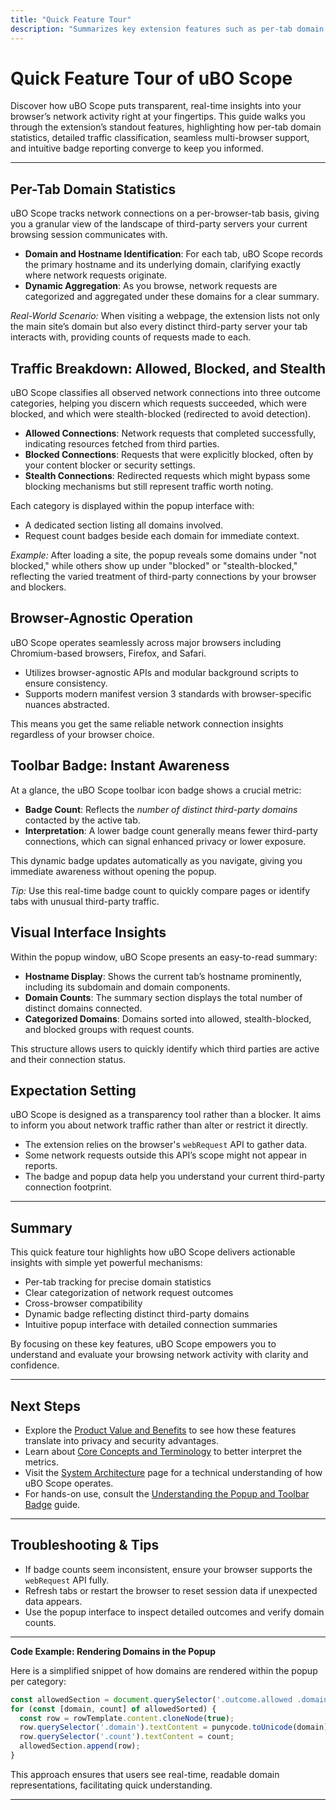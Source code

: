 ```yaml
---
title: "Quick Feature Tour"
description: "Summarizes key extension features such as per-tab domain statistics, traffic breakdown (allowed/blocked/stealth), browser-agnostic operation, and the badge reporting mechanism. Prepares users to recognize immediate benefits and set expectations."
---
```


# Quick Feature Tour of uBO Scope

Discover how uBO Scope puts transparent, real-time insights into your browser’s network activity right at your fingertips. This guide walks you through the extension’s standout features, highlighting how per-tab domain statistics, detailed traffic classification, seamless multi-browser support, and intuitive badge reporting converge to keep you informed.

---

## Per-Tab Domain Statistics

uBO Scope tracks network connections on a per-browser-tab basis, giving you a granular view of the landscape of third-party servers your current browsing session communicates with.

- **Domain and Hostname Identification**: For each tab, uBO Scope records the primary hostname and its underlying domain, clarifying exactly where network requests originate.
- **Dynamic Aggregation**: As you browse, network requests are categorized and aggregated under these domains for a clear summary.

*Real-World Scenario:* When visiting a webpage, the extension lists not only the main site’s domain but also every distinct third-party server your tab interacts with, providing counts of requests made to each.

## Traffic Breakdown: Allowed, Blocked, and Stealth

uBO Scope classifies all observed network connections into three outcome categories, helping you discern which requests succeeded, which were blocked, and which were stealth-blocked (redirected to avoid detection).

- **Allowed Connections**: Network requests that completed successfully, indicating resources fetched from third parties.
- **Blocked Connections**: Requests that were explicitly blocked, often by your content blocker or security settings.
- **Stealth Connections**: Redirected requests which might bypass some blocking mechanisms but still represent traffic worth noting.

Each category is displayed within the popup interface with:

- A dedicated section listing all domains involved.
- Request count badges beside each domain for immediate context.

*Example:* After loading a site, the popup reveals some domains under "not blocked," while others show up under "blocked" or "stealth-blocked," reflecting the varied treatment of third-party connections by your browser and blockers.

## Browser-Agnostic Operation

uBO Scope operates seamlessly across major browsers including Chromium-based browsers, Firefox, and Safari.

- Utilizes browser-agnostic APIs and modular background scripts to ensure consistency.
- Supports modern manifest version 3 standards with browser-specific nuances abstracted.

This means you get the same reliable network connection insights regardless of your browser choice.

## Toolbar Badge: Instant Awareness

At a glance, the uBO Scope toolbar icon badge shows a crucial metric:

- **Badge Count**: Reflects the *number of distinct third-party domains* contacted by the active tab.
- **Interpretation**: A lower badge count generally means fewer third-party connections, which can signal enhanced privacy or lower exposure.

This dynamic badge updates automatically as you navigate, giving you immediate awareness without opening the popup.

*Tip:* Use this real-time badge count to quickly compare pages or identify tabs with unusual third-party traffic.

## Visual Interface Insights

Within the popup window, uBO Scope presents an easy-to-read summary:

- **Hostname Display**: Shows the current tab’s hostname prominently, including its subdomain and domain components.
- **Domain Counts**: The summary section displays the total number of distinct domains connected.
- **Categorized Domains**: Domains sorted into allowed, stealth-blocked, and blocked groups with request counts.

This structure allows users to quickly identify which third parties are active and their connection status.

## Expectation Setting

uBO Scope is designed as a transparency tool rather than a blocker. It aims to inform you about network traffic rather than alter or restrict it directly.

- The extension relies on the browser's `webRequest` API to gather data.
- Some network requests outside this API’s scope might not appear in reports.
- The badge and popup data help you understand your current third-party connection footprint.

---

## Summary

This quick feature tour highlights how uBO Scope delivers actionable insights with simple yet powerful mechanisms:

- Per-tab tracking for precise domain statistics
- Clear categorization of network request outcomes
- Cross-browser compatibility
- Dynamic badge reflecting distinct third-party domains
- Intuitive popup interface with detailed connection summaries

By focusing on these key features, uBO Scope empowers you to understand and evaluate your browsing network activity with clarity and confidence.

---

## Next Steps

- Explore the [Product Value and Benefits](/overview/introduction_and_principles/value_prop) to see how these features translate into privacy and security advantages.
- Learn about [Core Concepts and Terminology](/overview/technical_overview/core_concepts) to better interpret the metrics.
- Visit the [System Architecture](/overview/technical_overview/architecture_diagram) page for a technical understanding of how uBO Scope operates.
- For hands-on use, consult the [Understanding the Popup and Toolbar Badge](/guides/getting-started/understanding-the-ui) guide.

---

## Troubleshooting & Tips

- If badge counts seem inconsistent, ensure your browser supports the `webRequest` API fully.
- Refresh tabs or restart the browser to reset session data if unexpected data appears.
- Use the popup interface to inspect detailed outcomes and verify domain counts.


---

**Code Example: Rendering Domains in the Popup**

Here is a simplified snippet of how domains are rendered within the popup per category:

```javascript
const allowedSection = document.querySelector('.outcome.allowed .domains');
for (const [domain, count] of allowedSorted) {
  const row = rowTemplate.content.cloneNode(true);
  row.querySelector('.domain').textContent = punycode.toUnicode(domain);
  row.querySelector('.count').textContent = count;
  allowedSection.append(row);
}
```

This approach ensures that users see real-time, readable domain representations, facilitating quick understanding.

---
